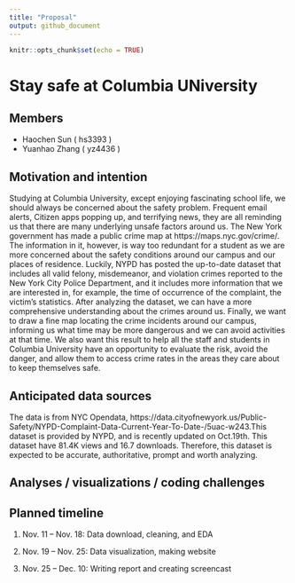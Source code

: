 ```yaml
---
title: "Proposal"
output: github_document
---
```


```r
knitr::opts_chunk$set(echo = TRUE)
```

# Stay safe at Columbia UNiversity

## Members

+ Haochen Sun ( hs3393 )
+ Yuanhao Zhang ( yz4436 )

## Motivation and intention

Studying at Columbia University, except enjoying fascinating school life, we should always be concerned about the safety problem. Frequent email alerts, Citizen apps popping up, and terrifying news, they are all reminding us that there are many underlying unsafe factors around us. The New York government has made a public crime map at https://maps.nyc.gov/crime/.
The information in it, however, is way too redundant for a student as we are more concerned about the safety conditions around our campus and our places of residence. Luckily, NYPD has posted the up-to-date dataset that includes all valid felony, misdemeanor, and violation crimes reported to the New York City Police Department, and it includes more information that we are interested in, for example, the time of occurrence of the complaint, the victim’s statistics. After analyzing the dataset, we can have a more comprehensive understanding about the crimes around us. Finally, we want to draw a fine map locating the crime incidents around our campus, informing us what time may be more dangerous and we can avoid activities at that time. We also want this result to help all the staff and students in Columbia University have an opportunity to evaluate the risk, avoid the danger, and allow them to access crime rates in the areas they care about to keep themselves safe.


## Anticipated data sources

The data is from NYC Opendata, https://data.cityofnewyork.us/Public-Safety/NYPD-Complaint-Data-Current-Year-To-Date-/5uac-w243.This dataset is provided by NYPD, and is recently updated on Oct.19th. This dataset have 81.4K views and 16.7 downloads. Therefore, this dataset is expected to be accurate, authoritative, prompt and worth analyzing. 


## Analyses / visualizations / coding challenges



## Planned timeline

1. Nov. 11 – Nov. 18: Data download, cleaning, and EDA

2. Nov. 19 – Nov. 25: Data visualization, making website 
3. Nov. 25 – Dec. 10: Writing report and creating screencast


